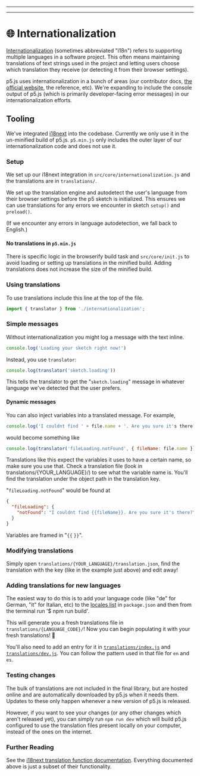
---

---
# 🌐 Internationalization

[Internationalization](https://developer.mozilla.org/docs/Glossary/Internationalization_and_localization) (sometimes abbreviated "i18n") refers to supporting multiple languages in a software project. This often means maintaining translations of text strings used in the project and letting users choose which translation they receive (or detecting it from their browser settings).

p5.js uses internationalization in a bunch of areas (our contributor docs, [the official website](https://p5js.org), the reference, etc). We're expanding to include the console output of p5.js (which is primarily developer-facing error messages) in our internationalization efforts.

## Tooling

We've integrated [i18next](https://www.i18next.com) into the codebase. Currently we only use it in the un-minified build of p5.js. `p5.min.js` only includes the outer layer of our internationalization code and does not use it.

### Setup

We set up our i18next integration in `src/core/internationalization.js` and the translations are in `translations/`.

We set up the translation engine and autodetect the user's language from their browser settings before the p5 sketch is initialized. This ensures we can use translations for any errors we encounter in sketch `setup()` and `preload()`.

(If we encounter any errors in language autodetection, we fall back to English.)

#### No translations in `p5.min.js`

There is specific logic in the browserify build task and `src/core/init.js` to avoid loading or setting up translations in the minified build. Adding translations does not increase the size of the minified build.

### Using translations

To use translations include this line at the top of the file.

```js
import { translator } from './internationalization';
```

### Simple messages

Without internationalization you might log a message with the text inline.

```js
console.log('Loading your sketch right now!')
```

Instead, you use `translator`:

```js
console.log(translator('sketch.loading'))
```

This tells the translator to get the "`sketch.loading`" message in whatever language we've detected that the user prefers.

#### Dynamic messages

You can also inject variables into a translated message. For example,

```js
console.log('I couldnt find ' + file.name + '. Are you sure it's there?')
```

would become something like

```js
console.log(translator('fileLoading.notFound', { fileName: file.name }))
```

Translations like this expect the variables it uses to have a certain name, so make sure you use that. Check a translation file (look in translations/{YOUR_LANGUAGE}/) to see what the variable name is. You'll find the translation under the object path in the translation key.

"`fileLoading.notFound`" would be found at

```json
{
  "fileLoading": {
    "notFound": "I couldnt find {{fileName}}. Are you sure it's there?"
  }
}
```

Variables are framed in "`{{` `}}`".

### Modifying translations

Simply open `translations/{YOUR_LANGUAGE}/translation.json`, find the translation with the key (like in the example just above) and edit away!

### Adding translations for new languages

The easiest way to do this is to add your language code (like "de" for German, "it" for Italian, etc) to the [locales list](https://github.com/processing/p5.js/blob/84bc1f92c89786f48e5d6fd1045feb649b932eea/package.json#L111-L114) in `package.json` and then from the terminal run '$ npm run build'.

This will generate you a fresh translations file in `translations/{LANGUAGE_CODE}/`! Now you can begin populating it with your fresh translations! 🥖

You'll also need to add an entry for it in [`translations/index.js`](../translations/index.js) and [`translations/dev.js`](../translations/dev.js). You can follow the pattern used in that file for `en` and `es`.

### Testing changes
The bulk of translations are not included in the final library, but are hosted online and are automatically downloaded by p5.js when it needs them. Updates to these only happen whenever a new version of p5.js is released. 

However, if you want to see your changes (or any other changes which aren't released yet), you can simply run `npm run dev` which will build p5.js configured to use the translation files present locally on your computer, instead of the ones on the internet.

### Further Reading

See the [i18next translation function documentation](https://www.i18next.com/translation-function/essentials). Everything documented above is just a subset of their functionality.

  